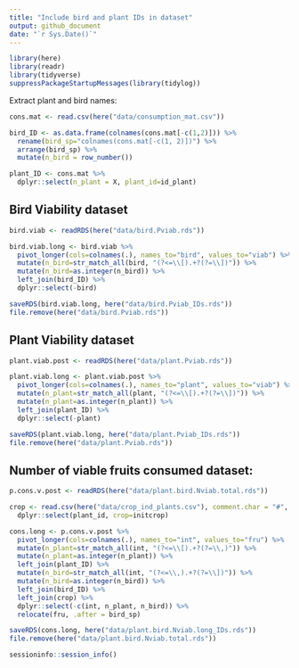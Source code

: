 ```yaml
---
title: "Include bird and plant IDs in dataset"
output: github_document
date: "`r Sys.Date()`"
---
```


```r
library(here)
library(readr)
library(tidyverse)
suppressPackageStartupMessages(library(tidylog))
```

Extract plant and bird names:

```r
cons.mat <- read.csv(here("data/consumption_mat.csv"))

bird_ID <- as.data.frame(colnames(cons.mat[-c(1,2)])) %>%
  rename(bird_sp="colnames(cons.mat[-c(1, 2)])") %>% 
  arrange(bird_sp) %>%
  mutate(n_bird = row_number()) 

plant_ID <- cons.mat %>% 
  dplyr::select(n_plant = X, plant_id=id_plant)
```



## Bird Viability dataset

```r
bird.viab <- readRDS(here("data/bird.Pviab.rds"))

bird.viab.long <- bird.viab %>% 
  pivot_longer(cols=colnames(.), names_to="bird", values_to="viab") %>%  
  mutate(n_bird=str_match_all(bird, "(?<=\\[).+?(?=\\])")) %>% 
  mutate(n_bird=as.integer(n_bird)) %>%
  left_join(bird_ID) %>% 
  dplyr::select(-bird)

saveRDS(bird.viab.long, here("data/bird.Pviab_IDs.rds"))
file.remove(here("data/bird.Pviab.rds"))
```



## Plant Viability dataset

```r
plant.viab.post <- readRDS(here("data/plant.Pviab.rds"))

plant.viab.long <- plant.viab.post %>% 
  pivot_longer(cols=colnames(.), names_to="plant", values_to="viab") %>%  
  mutate(n_plant=str_match_all(plant, "(?<=\\[).+?(?=\\])")) %>% 
  mutate(n_plant=as.integer(n_plant)) %>%
  left_join(plant_ID) %>% 
  dplyr::select(-plant)

saveRDS(plant.viab.long, here("data/plant.Pviab_IDs.rds"))
file.remove(here("data/plant.Pviab.rds"))
```



## Number of viable fruits consumed dataset:

```r
p.cons.v.post <- readRDS(here("data/plant.bird.Nviab.total.rds"))

crop <- read.csv(here("data/crop_ind_plants.csv"), comment.char = "#", sep=";") %>%
  dplyr::select(plant_id, crop=initcrop)

cons.long <- p.cons.v.post %>% 
  pivot_longer(cols=colnames(.), names_to="int", values_to="fru") %>%
  mutate(n_plant=str_match_all(int, "(?<=\\[).+?(?=\\,)")) %>% 
  mutate(n_plant=as.integer(n_plant)) %>%
  left_join(plant_ID) %>%
  mutate(n_bird=str_match_all(int, "(?<=\\,).+?(?=\\])")) %>%
  mutate(n_bird=as.integer(n_bird)) %>%
  left_join(bird_ID) %>%
  left_join(crop) %>%
  dplyr::select(-c(int, n_plant, n_bird)) %>%
  relocate(fru, .after = bird_sp)

saveRDS(cons.long, here("data/plant.bird.Nviab.long_IDs.rds"))
file.remove(here("data/plant.bird.Nviab.total.rds"))
```


```r
sessioninfo::session_info()
```


